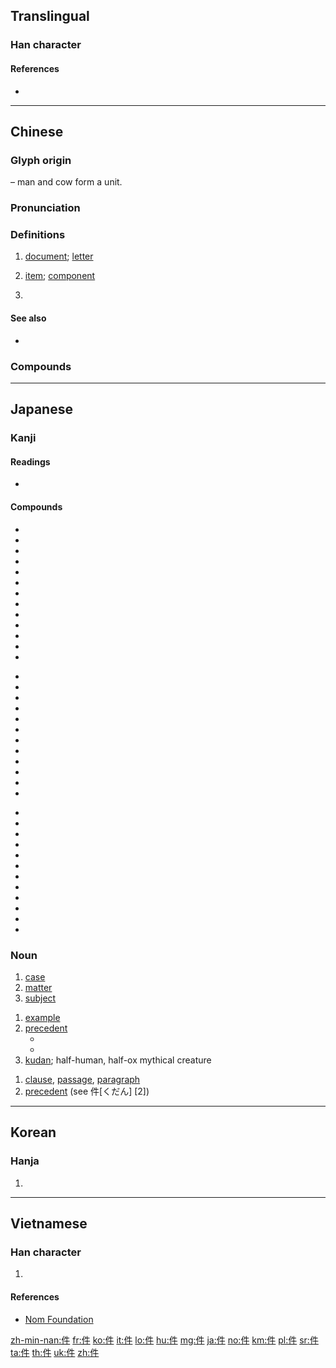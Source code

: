 {{character info/new}}
{{also|仵|仟|任|伴}}
==Translingual==
{{stroke order|strokes=6}}

===Han character===
{{Han char|rn=9|rad=人|as=04|sn=6|four=25200|canj=OHQ|ids=⿰亻牛}}

====References====
* {{Han ref|kx=0094.180|dkj=00410|dj=0200.090|hdz=10122.030|uh=4EF6|ud=20214|bh=A5F3|bd=42483}}

----

==Chinese==
{{zh-forms}}

===Glyph origin===
{{Han etym}}
{{Han compound|人|alt1=亻|t1=man|牛|t2=cow|ls=ic}} – man and cow form a unit.

===Pronunciation===
{{zh-pron
|m=jiàn
|c=gin6
|h=pfs=khien
|md=
|mn=qz:kiǎⁿ/tw,xm,zz:kiāⁿ/qz:kiǎn/tw,xm,zz:kiān
|mn_note=kiǎⁿ/kiāⁿ - vernacular; kiǎn/kiān - literary
|w=
|mc=y
|oc=y
|cat=n,cls
}}

===Definitions===
{{zh-hanzi}}

# [[document]]; [[letter]]
#: {{zh-x|文件|document, file}}
#: {{zh-x|郵件|mail}}
#: {{zh-x|信件|letter}}
#: {{zh-x|證件|certificate, document, ID}}
# [[item]]; [[component]]
#: {{zh-x|部件|parts, components}}
#: {{zh-x|零件|part, component}}
#: {{zh-x|備件|spare part}}
#: {{zh-x|軟件|software}}
# {{zh-classifier|things which can be numerically counted, such as pieces of [[luggage]], [[clothes]], [[event]]s|t=[[piece]]}}
#: {{zh-x|一 件 東西{xi}|a thing}}
#: {{zh-x|一 件 嘢|a thing|C}}
#: {{zh-x|一 件 襯衫|a shirt}}

====See also====
* {{zh-l|條|classifier for pants}}

===Compounds===
{{zh-der|件數|急件|最速件|器件|件色|古巴事件|件工|必要條件|件件|元件|意外事件|函件|來件|大件|事件|工件|密件|廣告函件|三大件|宗宗件件|工作條件|勞動條件|佩件兒|名件|備件|什件兒|低物件|七件事|先決條件|信件|光電元件|原件|作件|文件旅遊|機件|新四大件|料件子|無條件|桃色案件|皮件|批件|新三大件|條件句|抄件|條件刺激|稿件|是件|物件|文件|物件導向|案件|條件|機密文件|條件反射|散件|收件人|網路套件|退件|要件|部件|計件工資|零件|郵件|霧社事件|頭頭件件|鑄件|零組件|附件|論件計酬|組件|非訟事件|製件|網路信件|零部件|配件|電子文件|電子信件|電子郵件|語音郵件|表件|證明文件|證件|軟件|零配件|老四大件|表記物件|老三大件}}

----

==Japanese==

===Kanji===
{{ja-kanji|grade=5|rs=人04}}

====Readings====
* {{ja-readings|goon=[[げん]] (gen) {{non-joyo-reading}}|kanon=[[けん]] (ken)|kun=くだり (kudari), [[くだん]] (kudan)}}

====Compounds====
{{der-top|Compounds}}
{{top3}}
* {{ja-r|案件|あんけん}}
* {{ja-r|一件|いっけん}}
* {{ja-r|課税物件|かぜい ぶっけん}}
* {{ja-r|感覚与件|かんかく よけん}}
* {{ja-r|機能的要件|きのうてき ようけん}}
* {{ja-r|件件|けんけん}}
* {{ja-r|件数|けんすう}}
* {{ja-r|件名|けんめい}}
* {{ja-r|後件|こうけん}}
* {{ja-r|構成要件|こうせい ようけん}}
* {{ja-r|雑件|ざっけん}}
* {{ja-r|消極的訴訟要件|しょうきょくてき そしょう ようけん}}
* {{ja-r|証拠物件|しょうこ ぶっけん}}
{{mid3}}
* {{ja-r|事件|じけん}}
* {{ja-r|条件|じょうけん}}
* {{ja-r|上件|じょうけん}}
* {{ja-r|人件|じんけん}}
* {{ja-r|人件費|じんけんひ}}
* {{ja-r|前件|ぜんけん}}
* {{ja-r|訴件|そけん}}
* {{ja-r|訴訟要件|そしょう ようけん}}
* {{ja-r|尊号一件|そんごう いっけん}}
* {{ja-r|大君一件|たいくん いっけん}}
* {{ja-r|対抗要件|たいこう ようけん}}
* {{ja-r|手形要件|てがた ようけん}}
{{mid3}}
* {{ja-r|難件|なんけん}}
* {{ja-r|物件|ぶっけん}}
* {{ja-r|物件費|ぶっけんひ}}
* {{ja-r|別件|べっけん}}
* {{ja-r|別件逮捕|べっけん たいほ}}
* {{ja-r|法律要件|ほうりつ ようけん}}
* {{ja-r|本件|ほんけん}}
* {{ja-r|柳川一件|やながわ いっけん}}
* {{ja-r|用件|ようけん}}
* {{ja-r|要件|ようけん}}
* {{ja-r|与件|よけん}}
* {{ja-r|立件|りっけん}}
{{bottom}}
{{der-bottom}}

===Noun===
{{ja-noun|けん}}
# [[case]]
# [[matter]]
# [[subject]]

{{ja-noun|くだん}}
{{wikipedia|lang=ja}}
# [[example]]
# [[precedent]]
#* {{ja-r|件の|くだん の|gloss=the ... in question; the said ...}}
#* {{ja-r|件の人|くだん の ひと|gloss=the person in question; the said person}}
# [[kudan]]; half-human, half-ox mythical creature

{{ja-noun|くだり}}
# [[clause]], [[passage]], [[paragraph]]
# [[precedent]] (see 件[くだん] [2])

----

==Korean==

===Hanja===
{{ko-hanja|hangeul=건|rv=geon|mr=kŏn}}

# {{defn|lang=ko|sort=人04}}

----

==Vietnamese==

===Han character===
{{vi-hantu|[[kiện]], [[kịn]], [[kẹn]]|rs=人04}}

# {{defn|lang=vi|sort=人04}}

====References====
* [http://nomfoundation.org/common/nom_details.php?codepoint=4ef6 Nom Foundation]

[[zh-min-nan:件]]
[[fr:件]]
[[ko:件]]
[[it:件]]
[[lo:件]]
[[hu:件]]
[[mg:件]]
[[ja:件]]
[[no:件]]
[[km:件]]
[[pl:件]]
[[sr:件]]
[[ta:件]]
[[th:件]]
[[uk:件]]
[[zh:件]]